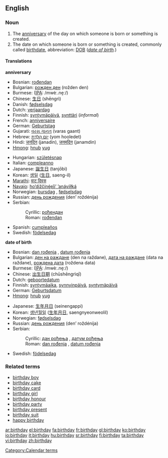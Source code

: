{{wikipedia}}
==English==

===Noun===
{{en-noun}}

# The [[anniversary]] of the day on which someone is born or something is created.
# The date on which someone is born or something is created, commonly called [[birthdate]], abbreviation: [[DOB]] (''[[date of birth]].'')

====Translations====
'''anniversary'''
{{top}}
*Bosnian: [[rođendan#Bosnian|rođendan]] {{m}}
*Bulgarian: [[рожден ден]] (rožden den)
*Burmese: ([[IPA]]: /mwèː.nḛː/)
*Chinese: [[生日]] (shēngrì)
*Danish: [[fødselsdag]] {{c}}
*Dutch: [[verjaardag]] {{m}}
*Finnish: [[syntymäpäivä]], [[synttäri]] (''informal'')
*French: [[anniversaire]] {{m}}
*German: [[Geburtstag]] {{m}}
*Gujarati: [[વરસ ગાનત]] (varas gaant)
*Hebrew: [[יום הולדת|יוֹם הֻלֶּדֶת]] (yom hooledet) {{m}}
*Hindi: [[जनदिन]] (janadin), [[जनमदिन]] (janamdin)
*[[Hmong]]: [[hnub]] [[yug]]
{{mid}}
*Hungarian: [[születésnap]]
*Italian: [[compleanno]] {{m}}
*Japanese: [[誕生日]] (tanjōbi)
*Korean: [[생일]] ([[生日]], saeng-il)
*[[Marathi]]: [[वाट दिवस]]
*[[Navajo]]: [[hoʼdižčínę́ęǰįʼ ʼanáyííłką́]]
*Norwegian: [[bursdag]] {{m}}, [[fødselsdag]] {{m}}
*Russian: [[день рождения]] (den’ roždénija) {{m}}
*Serbian:
*:Cyrillic: [[рођендан#Serbian|рођендан]] {{m}}
*:Roman: [[rođendan#Serbian|rođendan]] {{m}}
*Spanish: [[cumpleaños]] {{m}}
*Swedish: [[födelsedag]] {{c}}
{{bottom}}

'''date of birth'''
{{top}}
*Bosnian: [[dan rođenja#Bosnian|dan rođenja]] {{m}}, [[datum rođenja#Bosnian|datum rođenja]] {{m}}
*Bulgarian: [[ден на раждане]] (den na raždane), [[дата на раждане]] (data na raždane), [[рождена дата]] (roždena data)
*Burmese: ([[IPA]]: /mwèː.nḛː/)
*Chinese: [[出生日期]] (chūshēngrìqī)
*Dutch: [[geboortedatum]] {{m}}
*Finnish: [[syntymäaika]], [[synnyinpäivä]], [[syntymäpäivä]]
*German: [[Geburtsdatum]]
*[[Hmong]]: [[hnub]] [[yug]]
{{mid}}
*Japanese: [[生年月日]] (seinengappi)
*Korean: [[생년월일]] ([[生年月日]], saengnyeonweolil)
*Norwegian: [[fødselsdag]] {{m}}
*Russian: [[день рождения]] (den’ roždénija) {{m}}
*Serbian:
*:Cyrillic: [[дан рођења#Serbian|дан рођења]] {{m}}, [[датум рођења#Serbian|датум рођења]] {{m}}
*:Roman: [[dan rođenja#Serbian|dan rođenja]] {{m}}, [[datum rođenja#Serbian|datum rođenja]] {{m}}
*Swedish: [[födelsedag]] {{c}}
{{bottom}}

===Related terms===
*[[birthday boy]]
*[[birthday cake]]
*[[birthday card]]
*[[birthday girl]]
*[[birthday honour]]
*[[birthday party]]
*[[birthday present]]
*[[birthday suit]]
*[[happy birthday]]

[[Category:Calendar terms]]

[[ar:birthday]]
[[el:birthday]]
[[fa:birthday]]
[[fr:birthday]]
[[gl:birthday]]
[[ko:birthday]]
[[io:birthday]]
[[it:birthday]]
[[hu:birthday]]
[[sr:birthday]]
[[fi:birthday]]
[[ta:birthday]]
[[vi:birthday]]
[[zh:birthday]]
